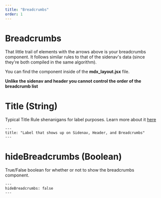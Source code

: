 ```yaml
---
title: "Breadcrumbs"
order: 1
---
```


# Breadcrumbs

That little trail of elements with the arrows above is your breadcrumbs component.
It follows similar rules to that of the sidenav's data (since they're both compiled in the same algorithm).

You can find the component inside of the **mdx_layout.jsx** file. 

**Unlike the sidenav and header you cannot control the order of the breadcrumb list**

# Title (String)

Typical Title Rule shenanigans for label purposes. Learn more about it [here](/navigation#The-Title-Rule)

```
---
title: "Label that shows up on Sidenav, Header, and Breadcrumbs"
---
```

# hideBreadcrumbs (Boolean)

True/False boolean for whether or not to show the breadcrumbs component.

```
---
hideBreadcrumbs: false
---
```
